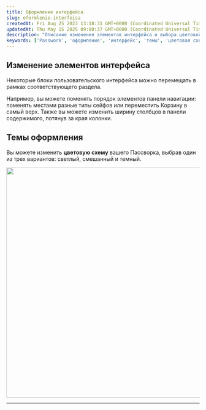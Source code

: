 ```yaml
---
title: Оформление интерфейса
slug: oformlenie-interfeisa
createdAt: Fri Aug 25 2023 13:18:31 GMT+0000 (Coordinated Universal Time)
updatedAt: Thu May 15 2025 09:00:37 GMT+0000 (Coordinated Universal Time)
description: "Описание изменения элементов интерфейса и выбора цветовой схемы в Passwork. Перемещение блоков, настройка панели навигации и изменение темы оформления."
keywords: ['Passwork', 'оформление', 'интерфейс', 'темы', 'цветовая схема', 'панель навигации', 'изменение интерфейса']
---
```


## Изменение элементов интерфейса

Некоторые блоки пользовательского интерфейса можно перемещать в рамках соответствующего раздела.

Например, вы можете поменять порядок элементов панели навигации: поменять местами разные типы сейфов или переместить Корзину в самый верх. Также вы можете изменить ширину столбцов в панели содержимого, потянув за края колонки.

## Темы оформления

Вы можете изменить **цветовую схему** вашего Пассворка, выбрав один из трех вариантов: светлый, смешанный и темный.

<div style={{ textAlign: 'center' }}>
  <img
    src="https://archbee-image-uploads.s3.amazonaws.com/QKZtfOnnubSbfN3D1EPqb-6SfDS4iwaskGjHSCgSmOH-20250311-100323.png"
    width="600"
    style={{ display: 'block', margin: '0 auto' }}
  />
</div>

***